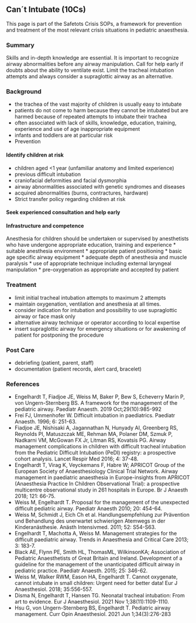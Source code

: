 ## Can´t Intubate (10Cs)
This page is part of the Safetots Crisis SOPs, a framework for prevention and treatment of the most relevant crisis situations in pediatric anaesthesia.

### Summary
Skills and in-depth knowledge are essential. It is important to recognize airway abnormalities before any airway manipulation. Call for help early if doubts about the ability to ventilate exist. Limit the tracheal intubation attempts and always consider a supraglottic airway as an alternative.

### Background
* the trachea of the vast majority of children is usually easy to intubate
* patients do not come to harm because they cannot be intubated but are harmed because of repeated attempts to intubate their trachea
* often associated with lack of skills, knowledge, education, training, experience and use of age inappropriate equipment
* infants and toddlers are at particular risk
* Prevention

#### Identify children at risk
* children aged \<1 year (unfamiliar anatomy and limited experience)
* previous difficult intubation
* craniofacial deformities and facial dysmorphia
* airway abnormalities associated with genetic syndromes and diseases
* acquired abnormalities (burns, contractures, hardware)
* Strict transfer policy regarding children at risk

#### Seek experienced consultation and help early

#### Infrastructure and competence
Anesthesia for children should be undertaken or supervised by anesthetists who have undergone appropriate education, training and experience
* suitable anesthesia environment
* appropriate patient positioning
* basic age specific airway equipment
* adequate depth of anesthesia and muscle paralysis
* use of appropriate technique including external laryngeal manipulation
* pre-oxygenation as appropriate and accepted by patient

### Treatment
* limit initial tracheal intubation attempts to maximum 2 attempts
* maintain oxygenation, ventilation and anesthesia at all times.
* consider indication for intubation and possibility to use supraglottic airway or face mask only
* alternative airway technique or operator according to local expertise
* insert supraglottic airway for emergency situations or for awakening of patient for postponing the procedure

### Post Care
* debriefing (patient, parent, staff)
* documentation (patient records, alert card, bracelet)

### References
* Engelhardt T, Fiadjoe JE, Weiss M, Baker P, Bew S, Echeverry Marín P, von Ungern-Sternberg BS. A framework for the management of the pediatric airway. Paediatr Anaesth. 2019 Oct;29(10):985-992
* Frei FJ, Ummenhofer W. Difficult intubation in paediatrics. Paediatr Anaesth. 1996; 6: 251-63.
* Fiadjoe JE, Nishisaki A, Jagannathan N, Hunyady AI, Greenberg RS, Reynolds PI, Matuszczak ME, Rehman MA, Polaner DM, Szmuk P, Nadkarni VM, McGowan FX Jr, Litman RS, Kovatsis PG. Airway management complications in children with difficult tracheal intubation from the Pediatric Difficult Intubation (PeDI) registry: a prospective cohort analysis. Lancet Respir Med 2016; 4: 37-48.
* Engelhardt T, Virag K, Veyckemans F, Habre W; APRICOT Group of the European Society of Anaesthesiology Clinical Trial Network. Airway management in paediatric anaesthesia in Europe-insights from APRICOT (Anaesthesia Practice In Children Observational Trial): a prospective multicentre observational study in 261 hospitals in Europe. Br J Anaesth 2018; 121: 66-75.
* Weiss M, Engelhardt T. Proposal for the management of the unexpected difficult pediatric airway. Paediatr Anaesth 2010; 20: 454-64.
* Weiss M, Schmidt J, Eich Ch et al. Handlungsempfehlung zur Prävention und Behandlung des unerwartet schwierigen Atemwegs in der Kinderanästhesie. Anästh Intensivmed. 2011; 52: S54-S63.
* Engelhardt T, Machotta A, Weiss M. Management strategies for the difficult paediatric airway. Trends in Anaesthesia and Critical Care 2013; 3: 183-7.
* Black AE, Flynn PE, Smith HL, ThomasML, WilkinsonKA; Association of Pediatric Anaesthetists of Great Britain and Ireland. Development of a guideline for the management of the unanticipated difficult airway in pediatric practice. Paediatr Anaesth. 2015; 25: 346-62.
* Weiss M, Walker RWM, Eason HA, Engelhardt T. Cannot oxygenate, cannot intubate in small children: Urgent need for better data! Eur J Anaesthesiol. 2018; 35:556-557.
* Disma N, Engelhardt T, Hansen TG. Neonatal tracheal intubation: From art to evidence. Eur J Anaesthesiol. 2021 Nov 1;38(11):1109-1110.
* Hsu G, von Ungern-Sternberg BS, Engelhardt T. Pediatric airway management. Curr Opin Anaesthesiol. 2021 Jun 1;34(3):276-283

